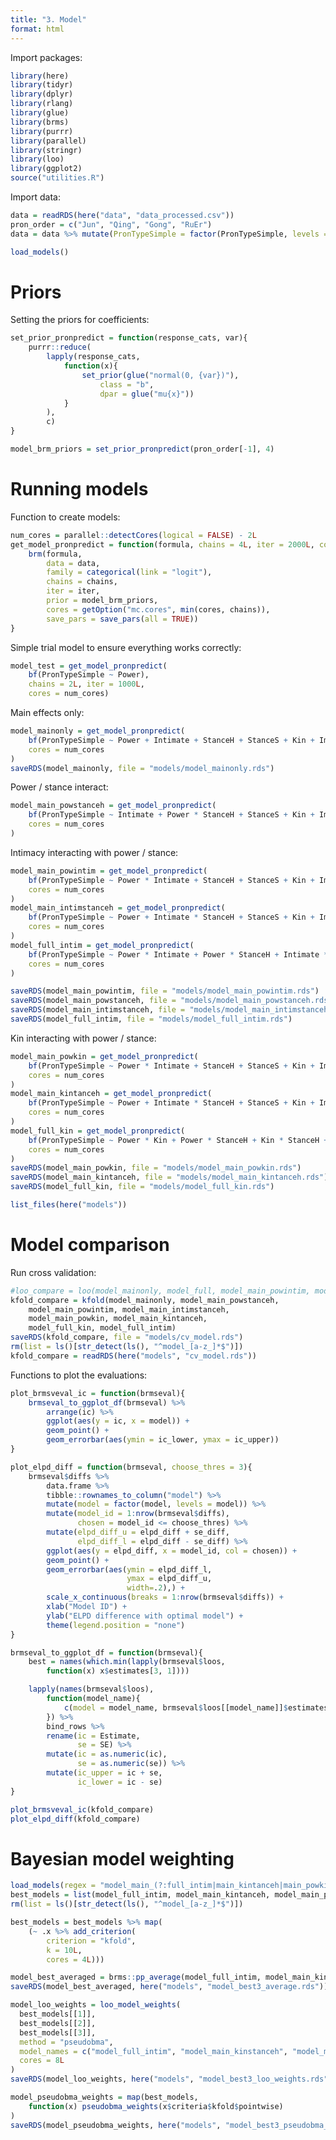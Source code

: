 ```yaml
---
title: "3. Model"
format: html
---
```


Import packages:
```r
library(here)
library(tidyr)
library(dplyr)
library(rlang)
library(glue)
library(brms)
library(purrr)
library(parallel)
library(stringr)
library(loo)
library(ggplot2)
source("utilities.R")
```

Import data:
```r
data = readRDS(here("data", "data_processed.csv"))
pron_order = c("Jun", "Qing", "Gong", "RuEr")
data = data %>% mutate(PronTypeSimple = factor(PronTypeSimple, levels = pron_order))
```


```r
load_models()
```


# Priors

Setting the priors for coefficients:
```r
set_prior_pronpredict = function(response_cats, var){
    purrr::reduce(
        lapply(response_cats,
            function(x){
                set_prior(glue("normal(0, {var})"),
                    class = "b",
                    dpar = glue("mu{x}"))
            }
        ),
        c)
}

model_brm_priors = set_prior_pronpredict(pron_order[-1], 4)

```

# Running models

Function to create models:
```r
num_cores = parallel::detectCores(logical = FALSE) - 2L
get_model_pronpredict = function(formula, chains = 4L, iter = 2000L, cores = 1L){
    brm(formula,
        data = data,
        family = categorical(link = "logit"),
        chains = chains,
        iter = iter,
        prior = model_brm_priors,
        cores = getOption("mc.cores", min(cores, chains)),
        save_pars = save_pars(all = TRUE))
}
```

Simple trial model to ensure everything works correctly:
```r
model_test = get_model_pronpredict(
    bf(PronTypeSimple ~ Power),
    chains = 2L, iter = 1000L,
    cores = num_cores)
```

Main effects only: 
```r
model_mainonly = get_model_pronpredict(
    bf(PronTypeSimple ~ Power + Intimate + StanceH + StanceS + Kin + ImpositionH + (1 | Speaker)),
    cores = num_cores
)
saveRDS(model_mainonly, file = "models/model_mainonly.rds")
```

Power / stance interact:
```r
model_main_powstanceh = get_model_pronpredict(
    bf(PronTypeSimple ~ Intimate + Power * StanceH + StanceS + Kin + ImpositionH + (1 | Speaker)),
    cores = num_cores
)
```

Intimacy interacting with power / stance:
```r
model_main_powintim = get_model_pronpredict(
    bf(PronTypeSimple ~ Power * Intimate + StanceH + StanceS + Kin + ImpositionH + (1 | Speaker)),
    cores = num_cores
)
model_main_intimstanceh = get_model_pronpredict(
    bf(PronTypeSimple ~ Power + Intimate * StanceH + StanceS + Kin + ImpositionH + (1 | Speaker)),
    cores = num_cores
)
model_full_intim = get_model_pronpredict(
    bf(PronTypeSimple ~ Power * Intimate + Power * StanceH + Intimate * StanceH + StanceS + Kin + ImpositionH + (1 | Speaker)),
    cores = num_cores
)

saveRDS(model_main_powintim, file = "models/model_main_powintim.rds")
saveRDS(model_main_powstanceh, file = "models/model_main_powstanceh.rds")
saveRDS(model_main_intimstanceh, file = "models/model_main_intimstanceh.rds")
saveRDS(model_full_intim, file = "models/model_full_intim.rds")
```

Kin interacting with power / stance:
```r
model_main_powkin = get_model_pronpredict(
    bf(PronTypeSimple ~ Power * Intimate + StanceH + StanceS + Kin + ImpositionH + (1 | Speaker)),
    cores = num_cores
)
model_main_kintanceh = get_model_pronpredict(
    bf(PronTypeSimple ~ Power + Intimate * StanceH + StanceS + Kin + ImpositionH + (1 | Speaker)),
    cores = num_cores
)
model_full_kin = get_model_pronpredict(
    bf(PronTypeSimple ~ Power * Kin + Power * StanceH + Kin * StanceH + StanceS + Intimate + ImpositionH + (1 | Speaker)),
    cores = num_cores
)
saveRDS(model_main_powkin, file = "models/model_main_powkin.rds")
saveRDS(model_main_kintanceh, file = "models/model_main_kintanceh.rds")
saveRDS(model_full_kin, file = "models/model_full_kin.rds")
```

```r
list_files(here("models"))
```



# Model comparison
Run cross validation:
```r
#loo_compare = loo(model_mainonly, model_full, model_main_powintim, model_main_powstanceh, model_main_intimstanceh, moment_match = TRUE)
kfold_compare = kfold(model_mainonly, model_main_powstanceh,
    model_main_powintim, model_main_intimstanceh,
    model_main_powkin, model_main_kintanceh,
    model_full_kin, model_full_intim)
saveRDS(kfold_compare, file = "models/cv_model.rds")
rm(list = ls()[str_detect(ls(), "^model_[a-z_]*$")])
kfold_compare = readRDS(here("models", "cv_model.rds"))
```

Functions to plot the evaluations:
```r
plot_brmsveval_ic = function(brmseval){
    brmseval_to_ggplot_df(brmseval) %>%
        arrange(ic) %>%
        ggplot(aes(y = ic, x = model)) +
        geom_point() +
        geom_errorbar(aes(ymin = ic_lower, ymax = ic_upper))
}

plot_elpd_diff = function(brmseval, choose_thres = 3){
    brmseval$diffs %>%
        data.frame %>%
        tibble::rownames_to_column("model") %>%
        mutate(model = factor(model, levels = model)) %>%
        mutate(model_id = 1:nrow(brmseval$diffs),
               chosen = model_id <= choose_thres) %>%
        mutate(elpd_diff_u = elpd_diff + se_diff,
               elpd_diff_l = elpd_diff - se_diff) %>%
        ggplot(aes(y = elpd_diff, x = model_id, col = chosen)) +
        geom_point() +
        geom_errorbar(aes(ymin = elpd_diff_l,
                          ymax = elpd_diff_u,
                          width=.2),) +
        scale_x_continuous(breaks = 1:nrow(brmseval$diffs)) +
        xlab("Model ID") +
        ylab("ELPD difference with optimal model") +
        theme(legend.position = "none")
}

brmseval_to_ggplot_df = function(brmseval){
    best = names(which.min(lapply(brmseval$loos,
        function(x) x$estimates[3, 1])))

    lapply(names(brmseval$loos),
        function(model_name){
            c(model = model_name, brmseval$loos[[model_name]]$estimates[3,])
        }) %>%
        bind_rows %>%
        rename(ic = Estimate,
               se = SE) %>%
        mutate(ic = as.numeric(ic),
               se = as.numeric(se)) %>%
        mutate(ic_upper = ic + se,
               ic_lower = ic - se)
}

plot_brmsveval_ic(kfold_compare)
plot_elpd_diff(kfold_compare)
```

# Bayesian model weighting
```r
load_models(regex = "model_main_(?:full_intim|main_kintanceh|main_powkin)")
best_models = list(model_full_intim, model_main_kintanceh, model_main_powkin)
rm(list = ls()[str_detect(ls(), "^model_[a-z_]*$")])
```

```r
best_models = best_models %>% map(
    (~ .x %>% add_criterion(
        criterion = "kfold",
        k = 10L,
        cores = 4L)))
```

```r
model_best_averaged = brms::pp_average(model_full_intim, model_main_kintanceh, model_main_powkin, weights = "kfold")
saveRDS(model_best_averaged, here("models", "model_best3_average.rds"))
```

```r
model_loo_weights = loo_model_weights(
  best_models[[1]],
  best_models[[2]],
  best_models[[3]],
  method = "pseudobma",
  model_names = c("model_full_intim", "model_main_kinstanceh", "model_main_powkin"),
  cores = 8L
)
saveRDS(model_loo_weights, here("models", "model_best3_loo_weights.rds"))
```

```r
model_pseudobma_weights = map(best_models,
    function(x) pseudobma_weights(x$criteria$kfold$pointwise)
)
saveRDS(model_pseudobma_weights, here("models", "model_best3_pseudobma_weights.rds"))
```

